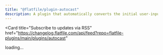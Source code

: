 ```yaml
---
title: "@flatfile/plugin-autocast"
description: A plugin that automatically converts the initial user-inputted data to the correct type needed for that field so it can be processed.
---
```


<Card
  title="Subscribe to updates via
  RSS"
  href="https://changelog.flatfile.com/api/feed?repo=flatfile-plugins/main/plugins/autocast"
></Card>

<div id="dynamic-content">loading...</div>
